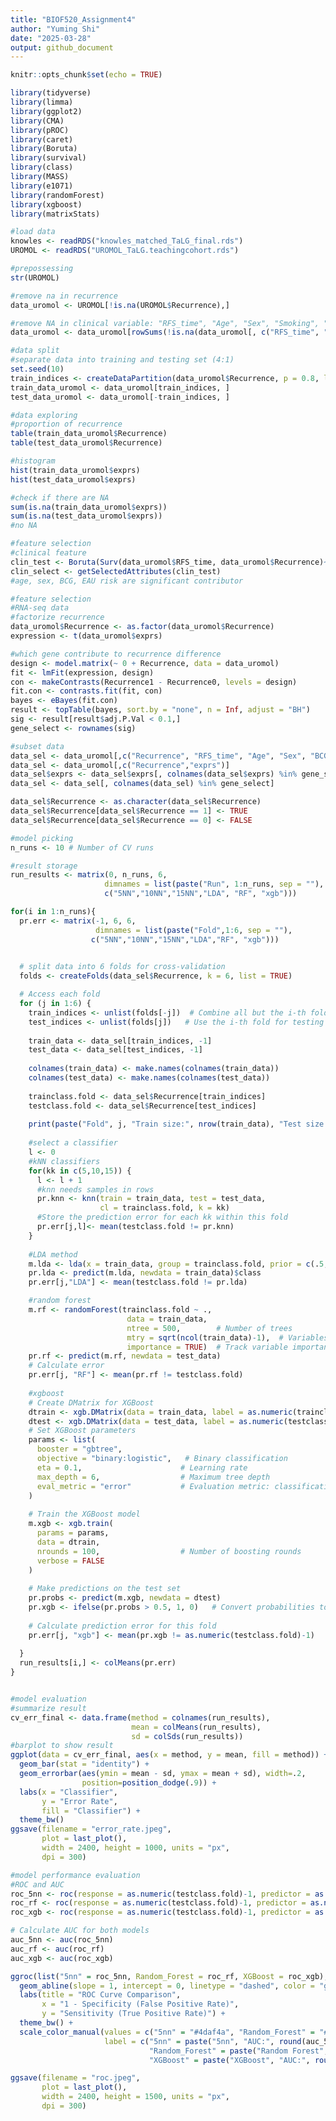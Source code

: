 ```yaml
---
title: "BIOF520_Assignment4"
author: "Yuming Shi"
date: "2025-03-28"
output: github_document
---
```


```r
knitr::opts_chunk$set(echo = TRUE)
```


```r
library(tidyverse)
library(limma)
library(ggplot2)
library(CMA)
library(pROC)
library(caret)
library(Boruta)
library(survival)
library(class)
library(MASS)
library(e1071)
library(randomForest)
library(xgboost)
library(matrixStats)
```

```r
#load data
knowles <- readRDS("knowles_matched_TaLG_final.rds")
UROMOL <- readRDS("UROMOL_TaLG.teachingcohort.rds")
```

```r
#prepossessing
str(UROMOL)

#remove na in recurrence
data_uromol <- UROMOL[!is.na(UROMOL$Recurrence),]

#remove NA in clinical variable: "RFS_time", "Age", "Sex", "Smoking", "Concomitant.CIS", "Tumor.size", "BCG", "EAU.risk"
data_uromol <- data_uromol[rowSums(!is.na(data_uromol[, c("RFS_time", "Age", "Sex", "Smoking", "Concomitant.CIS", "Tumor.size", "BCG", "EAU.risk")]) == TRUE) == 8,]

```

```r
#data split
#separate data into training and testing set (4:1)
set.seed(10)
train_indices <- createDataPartition(data_uromol$Recurrence, p = 0.8, list = FALSE)
train_data_uromol <- data_uromol[train_indices, ]
test_data_uromol <- data_uromol[-train_indices, ]
```

```r
#data exploring
#proportion of recurrence
table(train_data_uromol$Recurrence)
table(test_data_uromol$Recurrence)

#histogram
hist(train_data_uromol$exprs)
hist(test_data_uromol$exprs)

#check if there are NA
sum(is.na(train_data_uromol$exprs))
sum(is.na(test_data_uromol$exprs))
#no NA

```


```r
#feature selection
#clinical feature
clin_test <- Boruta(Surv(data_uromol$RFS_time, data_uromol$Recurrence)~., data = data_uromol[, c("Age", "Sex", "Smoking", "Concomitant.CIS", "Tumor.size", "BCG", "EAU.risk")])
clin_select <- getSelectedAttributes(clin_test)
#age, sex, BCG, EAU risk are significant contributor
```

```r
#feature selection
#RNA-seq data
#factorize recurrence
data_uromol$Recurrence <- as.factor(data_uromol$Recurrence)
expression <- t(data_uromol$exprs)

#which gene contribute to recurrence difference
design <- model.matrix(~ 0 + Recurrence, data = data_uromol)
fit <- lmFit(expression, design)
con <- makeContrasts(Recurrence1 - Recurrence0, levels = design)
fit.con <- contrasts.fit(fit, con)
bayes <- eBayes(fit.con)
result <- topTable(bayes, sort.by = "none", n = Inf, adjust = "BH")
sig <- result[result$adj.P.Val < 0.1,]
gene_select <- rownames(sig)

#subset data
data_sel <- data_uromol[,c("Recurrence", "RFS_time", "Age", "Sex", "BCG", "EAU.risk", "exprs")]
data_sel <- data_uromol[,c("Recurrence","exprs")]
data_sel$exprs <- data_sel$exprs[, colnames(data_sel$exprs) %in% gene_select]
data_sel <- data_sel[, colnames(data_sel) %in% gene_select]

data_sel$Recurrence <- as.character(data_sel$Recurrence)
data_sel$Recurrence[data_sel$Recurrence == 1] <- TRUE
data_sel$Recurrence[data_sel$Recurrence == 0] <- FALSE

```


```r
#model picking
n_runs <- 10 # Number of CV runs

#result storage
run_results <- matrix(0, n_runs, 6,
                     dimnames = list(paste("Run", 1:n_runs, sep = ""),
                     c("5NN","10NN","15NN","LDA", "RF", "xgb")))

for(i in 1:n_runs){
  pr.err <- matrix(-1, 6, 6, 
                   dimnames = list(paste("Fold",1:6, sep = ""),
                  c("5NN","10NN","15NN","LDA","RF", "xgb")))

  
  # split data into 6 folds for cross-validation
  folds <- createFolds(data_sel$Recurrence, k = 6, list = TRUE)

  # Access each fold
  for (j in 1:6) {
    train_indices <- unlist(folds[-j])  # Combine all but the i-th fold for training
    test_indices <- unlist(folds[j])   # Use the i-th fold for testing
  
    train_data <- data_sel[train_indices, -1]
    test_data <- data_sel[test_indices, -1]
  
    colnames(train_data) <- make.names(colnames(train_data))
    colnames(test_data) <- make.names(colnames(test_data))
    
    trainclass.fold <- data_sel$Recurrence[train_indices]
    testclass.fold <- data_sel$Recurrence[test_indices]
    
    print(paste("Fold", j, "Train size:", nrow(train_data), "Test size:", nrow(test_data)))
    
    #select a classifier
    l <- 0
    #kNN classifiers
    for(kk in c(5,10,15)) {
      l <- l + 1
      #knn needs samples in rows
      pr.knn <- knn(train = train_data, test = test_data, 
                    cl = trainclass.fold, k = kk)
      #Store the prediction error for each kk within this fold
      pr.err[j,l]<- mean(testclass.fold != pr.knn)
    } 
    
    #LDA method
    m.lda <- lda(x = train_data, group = trainclass.fold, prior = c(.5, .5))
    pr.lda <- predict(m.lda, newdata = train_data)$class
    pr.err[j,"LDA"] <- mean(testclass.fold != pr.lda)

    #random forest
    m.rf <- randomForest(trainclass.fold ~ .,
                          data = train_data,
                          ntree = 500,        # Number of trees
                          mtry = sqrt(ncol(train_data)-1),  # Variables per split
                          importance = TRUE)  # Track variable importance
    pr.rf <- predict(m.rf, newdata = test_data)
    # Calculate error
    pr.err[j, "RF"] <- mean(pr.rf != testclass.fold)
    
    #xgboost
    # Create DMatrix for XGBoost
    dtrain <- xgb.DMatrix(data = train_data, label = as.numeric(trainclass.fold)-1)
    dtest <- xgb.DMatrix(data = test_data, label = as.numeric(testclass.fold)-1)
    # Set XGBoost parameters
    params <- list(
      booster = "gbtree",
      objective = "binary:logistic",   # Binary classification
      eta = 0.1,                      # Learning rate
      max_depth = 6,                  # Maximum tree depth
      eval_metric = "error"           # Evaluation metric: classification error
    )
  
    # Train the XGBoost model
    m.xgb <- xgb.train(
      params = params,
      data = dtrain,
      nrounds = 100,                  # Number of boosting rounds
      verbose = FALSE
    )
  
    # Make predictions on the test set
    pr.probs <- predict(m.xgb, newdata = dtest)
    pr.xgb <- ifelse(pr.probs > 0.5, 1, 0)   # Convert probabilities to binary classes
  
    # Calculate prediction error for this fold
    pr.err[j, "xgb"] <- mean(pr.xgb != as.numeric(testclass.fold)-1)
    
  }
  run_results[i,] <- colMeans(pr.err)
}



```

```r
#model evaluation
#summarize result
cv_err_final <- data.frame(method = colnames(run_results),
                           mean = colMeans(run_results),
                           sd = colSds(run_results))
#barplot to show result
ggplot(data = cv_err_final, aes(x = method, y = mean, fill = method)) +
  geom_bar(stat = "identity") +
  geom_errorbar(aes(ymin = mean - sd, ymax = mean + sd), width=.2,
                position=position_dodge(.9)) +
  labs(x = "Classifier",
       y = "Error Rate",
       fill = "Classifier") +
  theme_bw()
ggsave(filename = "error_rate.jpeg",
       plot = last_plot(),
       width = 2400, height = 1000, units = "px",
       dpi = 300)

```

```r
#model performance evaluation
#ROC and AUC
roc_5nn <- roc(response = as.numeric(testclass.fold)-1, predictor = as.numeric(pr.knn)-1, levels = c(0, 1))
roc_rf <- roc(response = as.numeric(testclass.fold)-1, predictor = as.numeric(pr.rf)-1, levels = c(0, 1))
roc_xgb <- roc(response = as.numeric(testclass.fold)-1, predictor = as.numeric(pr.xgb)-1, levels = c(0, 1))

# Calculate AUC for both models
auc_5nn <- auc(roc_5nn)
auc_rf <- auc(roc_rf)
auc_xgb <- auc(roc_xgb)

ggroc(list("5nn" = roc_5nn, Random_Forest = roc_rf, XGBoost = roc_xgb), legacy.axes = TRUE) +
  geom_abline(slope = 1, intercept = 0, linetype = "dashed", color = "grey") +  # Add diagonal line
  labs(title = "ROC Curve Comparison",
       x = "1 - Specificity (False Positive Rate)",
       y = "Sensitivity (True Positive Rate)") +
  theme_bw() +
  scale_color_manual(values = c("5nn" = "#4daf4a", "Random_Forest" = "#377eb8", "XGBoost" = "#F564E3"),
                     label = c("5nn" = paste("5nn", "AUC:", round(auc_5nn, 4), sep = " "),
                               "Random_Forest" = paste("Random Forest", "AUC:", round(auc_rf, 4), sep = " "),
                               "XGBoost" = paste("XGBoost", "AUC:", round(auc_xgb, 4), sep = " ")))

ggsave(filename = "roc.jpeg",
       plot = last_plot(),
       width = 2400, height = 1500, units = "px",
       dpi = 300)
```


```r

```
